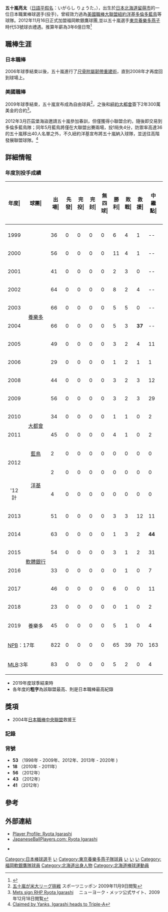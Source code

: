 {{Infobox NPB player|
|name=五十嵐亮太|
|image= HAWKS53-IGARASHI.jpg
|width=280
|position=投手|
|team=|
|number=|
|bats=右|
|throws=右|
|birthdate={{birth_date_and_age|1979|5|2|mf=y}}|
|birthplace={{JPN}}[[北海道|北海道]][[留萌市|留萌市]]|
|debutleague=日本職棒
|debutdate=4月20日
|debutyear=1999年
|debutteam=東京養樂多燕子
|statyear=2019年球季
|stat1label=勝投—敗投
|stat1value=65－39
|stat2label=中繼—救援
|stat2value=163－70
|stat3label=三振—四死
|stat3value=920－362
|stat4label=防禦率
|stat4value=2.93
|debut2league=美國職棒
|debut2date=4月8日
|debut2year=2010年
|debut2team=紐約大都會
|stat2year=2012年球季
|stat21label=勝投—敗投
|stat21value=5－2
|stat22label=中繼—救援
|stat22value=4－0
|stat23label=三振—四壞
|stat23value=72—51
|stat24label=防禦率
|stat24value=6.41
|teams=<nowiki></nowiki> 
* 敬愛學園高等學校
'''NPB'''
* [[東京養樂多燕子|東京養樂多燕子]]（1999年－2009年，2019年-2020年）
* [[福岡軟銀鷹|福岡軟銀鷹]]（2013年-2018年）
'''MLB'''
* [[紐約大都會|紐約大都會]]（2010年－2011年）
* [[多倫多藍鳥|多倫多藍鳥]]（2012年3月－2012年5月）
* [[紐約洋基|紐約洋基]]（2012年）
}}

{{japanese|japanese=五十嵐 亮太|kana=いがらし りょうた|romaji=Igarashi Ryouta}}

'''五十嵐亮太 '''（[[日語|日語]][[平假名|平假名]]：いがらし りょうた，{{bd|1979年|5月28日|catIdx=Igarashi Ryouta}}），出生於[[日本|日本]][[北海道|北海道]][[留萌市|留萌市]]的一位日本職業棒球選手(投手)，曾經效力過為[[美國職棒大聯盟|美國職棒大聯盟]][[紐約洋基|紐約洋基]][[多倫多藍鳥|多倫多藍鳥]]等球隊。2012年11月16日正式加盟福岡軟銀鷹球團,並以五十嵐選手[[東京養樂多燕子|東京養樂多燕子]]時代53號球衣禮遇。推算年薪為3年6億日幣<ref>{{Cite web |url=http://headlines.yahoo.co.jp/hl?a=20121116-00000241-sph-base |title=五十嵐と３年総額最大６億円契約…ソフトバンク |accessdate=2012-11-17 |archive-date=2012-11-20 |archive-url=https://web.archive.org/web/20121120055610/http://headlines.yahoo.co.jp/hl?a=20121116-00000241-sph-base |dead-url=no }}</ref>

==職棒生涯==
===日本職棒===
2006年球季結束以後，五十嵐進行了[[尺骨附屬韌帶重建術|尺骨附屬韌帶重建術]]，直到2008年才再度回到球場上。

===美國職棒===
2009年球季結束，五十嵐宣布成為自由球員<ref>[http://www.sponichi.co.jp/baseball/flash/KFullFlash20091109118.html 五十嵐が米大リーグ挑戦] {{Wayback|url=http://www.sponichi.co.jp/baseball/flash/KFullFlash20091109118.html |date=20091112173144 }} スポーツニッポン 2009年11月9日閲覧</ref>，之後和[[紐約大都會|紐約大都會]]簽下2年300萬美金的合約<ref>[http://newyork.mets.mlb.com/news/press_releases/press_release.jsp?ymd=20091217&content_id=7824350&vkey=pr_nym&fext=.jsp&c_id=nym Mets sign RHP Ryota Igarashi] {{Wayback|url=http://newyork.mets.mlb.com/news/press_releases/press_release.jsp?ymd=20091217&content_id=7824350&vkey=pr_nym&fext=.jsp&c_id=nym |date=20091227030310 }}　ニューヨーク・メッツ公式サイト、2009年12月18日閲覧</ref>。

2012年3月匹茲堡海盜邀請五十嵐參加春訓，但僅獲得小聯盟合約，隨後即交易到多倫多藍鳥隊；同年5月藍鳥將僅在大聯盟出賽兩場，投1局失4分，防禦率高達36的五十嵐移出40人名單之外，不久紐約洋基宣布將五十嵐納入球隊，並送往高階發展聯盟球隊。<ref>[http://newyork.yankees.mlb.com/news/article.jsp?ymd=20120529&content_id=32435308&vkey=news_nyy&fext=.jsp&c_id=nyy Claimed by Yanks, Igarashi heads to Triple-A]</ref>

==詳細情報==
=== 年度別投手成績 ===
{| class="wikitable" style="text-align:right; font-size:small"
|-bgcolor="#efefef"
!年度|!!球團|!!出場|!!先發|!!完投|!!完封|!!無四球|!!勝利|!!敗戰|!!救援|!!中繼點|!!勝率|!!打者|!!投球<br>局數|!!被<br>安<br>打|!!被全壘打|!!保送|!!敬遠|!!觸身球|!!三<br>振<br>數|!!暴投|!!犯規|!!失分|!!自<br>責<br>分|!!防<br>禦<br>率|!!WHIP
|-
|-
|style="text-align:center;"|1999
|rowspan="10" style="text-align:center; white-space:nowrap;"|[[東京養樂多燕子|養樂多]]
|36||0||0||0||0||6||4||1||--||.600||207||47.2||34||4||29||0||1||59||3||1||27||26||4.91||1.32
|-
|style="text-align:center;"|2000
|56||0||0||0||0||11||4||1||--||.733||301||75.1||42||11||33||3||1||90||6||0||28||26||3.11||1.00
|-
|style="text-align:center;"|2001
|41||0||0||0||0||2||3||0||--||.400||180||41.2||25||2||28||2||2||51||1||0||13||12||2.59||1.27
|-
|style="text-align:center;"|2002
|64||0||0||0||0||8||2||4||--||.800||300||78.0||49||8||18||2||3||97||8||0||19||18||2.08||0.86
|-
|style="text-align:center;"|2003
|66||0||0||0||0||5||5||0||--||.500||310||74.0||60||9||33||2||1||83||7||1||33||32||3.89||1.26
|-
|style="text-align:center;"|2004
|66||0||0||0||0||5||3||'''37'''||--||.625||313||74.1||57||9||36||5||1||86||4||0||24||22||2.66||1.25
|-
|style="text-align:center;"|2005
|49||0||0||0||0||3||2||4||11||.600||246||56.2||52||6||27||2||1||60||6||0||24||22||3.49||1.39
|-
|style="text-align:center;"|2006
|29||0||0||0||0||1||2||1||1||.333||119||25.0||33||3||11||1||2||18||4||0||20||17||6.12||1.76
|-
|style="text-align:center;"|2008
|44||0||0||0||0||3||2||3||12||.600||171||43.2||35||3||6||0||2||42||3||0||13||12||2.47||0.94
|-
|style="text-align:center;"|2009
|56||0||0||0||0||3||2||3||29||.600||221||53.2||42||3||20||1||3||44||1||0||19||19||3.18||1.16
|-
|style="text-align:center;"|2010
|rowspan="2" style="text-align:center;"|[[紐約大都會|大都會]]
|34||0||0||0||0||1||1||0||2||.500||135||30.1||29||4||18||1||0||25||3||0||24||24||7.12||1.55
|-
|style="text-align:center;"|2011
|45||0||0||0||0||4||1||0||2||.800||190||38.2||43||2||28||2||4||42||3||0||20||20||4.66||1.84
|-
|rowspan="2" style="text-align:center;"|2012
|style="text-align:center;"|[[多倫多藍鳥|藍鳥]]
|2||0||0||0||0||0||0||0||0||----||10||1.0||5||0||2||0||0||2||0||0||4||4||36.00||7.00
|-
|rowspan="2" style="text-align:center;"|[[紐約洋基|洋基]]
|2||0||0||0||0||0||0||0||0||----||16||3.0||4||0||3||0||0||3||0||0||4||4||12.00||2.33
|- style="background-color:#f2f2f2"
!style="text-align:center;"|'12計
|4||0||0||0||0||0||0||0||0||----||26||4.0||9||0||5||0||0||5||0||0||8||8||18.00||3.50
|-
|style="text-align:center;"|2013
|rowspan="6" style="text-align:center; white-space:nowrap;"|[[福岡軟體銀行鷹|軟體銀行]]
|51||0||0||0||0||3||3||12||11||.500||214||53.1||38||1||18||0||1||58||1||1||17||15||2.53||1.05
|-
|style="text-align:center;"|2014
|63||0||0||0||0||1||3||2||'''44'''||.250||226||59.1||33||0||18||0||1||71||4||1||11||10||1.52||0.86
|-
|style="text-align:center;"|2015
|54||0||0||0||0||3||1||2||31||.750||203||52.0||31||1||15||1||4||59||3||0||8||8||1.38||0.88
|-
|style="text-align:center;"|2016
|33||0||0||0||0||0||1||0||7||.000||123||27.1||23||3||14||1||4||27||2||0||11||11||3.62||1.35
|-
|style="text-align:center;"|2017
|46||0||0||0||0||6||0||0||11||1.000||170||41.2||20||2||21||0||3||28||2||0||8||8||1.73||0.98
|-
|style="text-align:center;"|2018
|23||0||0||0||0||0||1||0||2||.000||94||20.0||23||2||11||0||0||14||2||0||11||10||4.50||1.70
|-
|style="text-align:center;"|2019
|rowspan="1" style="text-align:center; white-space:nowrap;"|養樂多
|45||0||0||0||0||5||1||0||4||.833||193||42.1||35||4||24||1||3||33||3||'''1'''||19||14||2.98||1.39
|-
!colspan="2"|[[日本職棒|NPB]]：17年
|822||0||0||0||0||65||39||70||163||.625||3591||866.0||632||71||362||21||33||920||60||5||305||282||2.93||1.15
|-
!colspan="2"|[[美國大聯盟|MLB]]:3年
|83||0||0||0||0||5||2||0||4||.714||351||73.0||81||6||51||3||4||72||6||0||52||52||6.41||1.81
|}
* 2019年度球季結束時
* 各年度的'''粗字'''為該聯盟最高、{{Color|red|'''粗紅字'''}}則是日本職棒最高紀錄

==獎項==
*2004年[[日本職棒|日本職棒]][[中央聯盟|中央聯盟]]救援王
=== 記錄 ===
=== 背號 ===
* '''53''' （1998年 - 2009年、2012年、2013年 - 2020年 )
* '''18''' （2010年 - 2011年）
* '''56''' （2012年）
* '''43''' （2012年）
* '''41''' （2012年）

==參考==
<div class="references-small">
<references />
</div>

==外部連結==
{{baseballstats|MLBstats |mlb=579799 |espn=30434| br=i/igarary01|cube=I/Ryota-Igarashi}}
*[http://www.npbtracker.com/2009/05/player-profile-ryota-igarashi/#content Player Profile: Ryota Igarashi]{{Wayback|url=http://www.npbtracker.com/2009/05/player-profile-ryota-igarashi/#content |date=20201030130511 }}
*[https://web.archive.org/web/20110415134804/http://japaneseballplayers.com/en/player.php?id=rigarashi JapaneseBallPlayers.com: Ryota Igarashi]

*{{台灣棒球維基館}}
{{中央聯盟最多救援投手}}
{{DEFAULTSORT:Igarashi Ryouta}}
[[Category:日本棒球選手|Category:日本棒球選手]]
[[Category:美國職棒大聯盟日本球員|い]]
[[Category:東京養樂多燕子隊球員|Category:東京養樂多燕子隊球員]]
[[Category:紐約大都會隊球員|い]]
[[Category:多倫多藍鳥隊球員|い]]
[[Category:紐約洋基隊球員|い]]
[[Category:福岡軟銀鷹隊球員|Category:福岡軟銀鷹隊球員]]
[[Category:北海道出身人物|Category:北海道出身人物]]
[[Category:北海道棒球運動員|Category:北海道棒球運動員]]